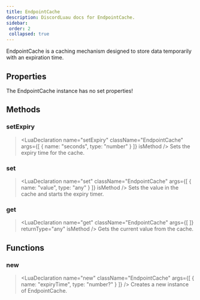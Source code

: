 ```yaml
---
title: EndpointCache
description: DiscordLuau docs for EndpointCache.
sidebar:
 order: 2
 collapsed: true
---
```

[//]: # (This file was automatically compiled through the Generator luau code under this repository)
[//]: # (if you want to edit the documentation of discord-luau, please write changes)
[//]: # (to the discord-luau repository itself, we extract the comments from discord-luau and translate)
[//]: # (them into markdown files that Nextra can interpret!)

[//]: # (----- DOCUMENT IMPORTS ----- )


[//]: # (----- DOCUMENT DESCRIPTION ----- )

EndpointCache is a caching mechanism designed to store data temporarily with an expiration time.

[//]: # (----- DOCUMENT PROPERTIES ----- )

## Properties

The EndpointCache instance has no set properties!

[//]: # (----- DOCUMENT METHODS ----- )

## Methods

### setExpiry

> <LuaDeclaration name="setExpiry" className="EndpointCache" args={[ { name: "seconds", type: "number" } ]} isMethod />
Sets the expiry time for the cache.
### set

> <LuaDeclaration name="set" className="EndpointCache" args={[ { name: "value", type: "any" } ]} isMethod />
Sets the value in the cache and starts the expiry timer.
### get

> <LuaDeclaration name="get" className="EndpointCache" args={[  ]} returnType="any" isMethod />
Gets the current value from the cache.

[//]: # (----- DOCUMENT FUNCTIONS ----- )

## Functions

### new

> <LuaDeclaration name="new" className="EndpointCache" args={[ { name: "expiryTime", type: "number?" } ]} />
Creates a new instance of EndpointCache.

